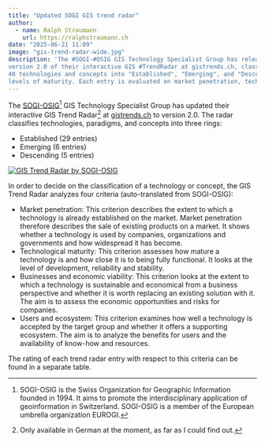 ```yaml
---
title: "Updated SOGI GIS trend radar"
author:
  - name: Ralph Straumann
    url: https://ralphstraumann.ch
date: "2025-06-21 11:09"
image: "gis-trend-radar-wide.jpg"
description: 'The #SOGI-#OSIG GIS Technology Specialist Group has released 
version 2.0 of their interactive GIS #TrendRadar at gistrends.ch, classifying 
40 technologies and concepts into "Established", "Emerging", and "Descending" 
levels of maturity. Each entry is evaluated on market penetration, technological maturity, business viability, and user ecosystem.'
---
```


The [SOGI-OSIG[^sogi] GIS Technology Specialist Group](https://www.sogi.ch/en/organization/specialist-groups) has updated their interactive GIS Trend 
Radar[^german] at [gistrends.ch](https://gistrends.ch) to version 2.0. The 
radar classifies technologies, paradigms, and concepts into three rings:

- Established (29 entries)
- Emerging (6 entries)
- Descending (5 entries)

[![GIS Trend Radar by SOGI-OSIG](gis-trend-radar.jpg "GIS Trend Radar by SOGI-OSIG")](https://gistrends.ch)

In order to decide on the classification of a technology or concept, the GIS 
Trend Radar analyzes four criteria (auto-translated from SOGI-OSIG): 

- Market penetration: This criterion describes the extent to which a technology 
is already established on the market. Market penetration therefore describes 
the sale of existing products on a market. It shows whether a technology is 
used by companies, organizations and governments and how widespread it has 
become.
- Technological maturity: This criterion assesses how mature a technology is 
and how close it is to being fully functional. It looks at the level of 
development, reliability and stability.
- Businesses and economic viability: This criterion looks at the extent to 
which a technology is sustainable and economical from a business perspective 
and whether it is worth replacing an existing solution with it. The aim is to 
assess the economic opportunities and risks for companies.
- Users and ecosystem: This criterion examines how well a technology is 
accepted by the target group and whether it offers a supporting ecosystem. The 
aim is to analyze the benefits for users and the availability of know-how and 
resources.

The rating of each trend radar entry with respect to this criteria can be found 
in a separate table.

[^sogi]: [SOGI-OSIG](https://www.sogi.ch) is the Swiss Organization for 
Geographic Information founded in 1994. It aims to promote the interdisciplinary 
application of geoinformation in Switzerland. SOGI-OSIG is a member of the 
European umbrella organization [EUROGI](https://eurogi.org).
[^german]: Only available in German at the moment, as far as I could find out.
